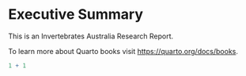 # Executive Summary {.unnumbered}

This is an Invertebrates Australia Research Report.

To learn more about Quarto books visit <https://quarto.org/docs/books>.

```r
1 + 1
```
